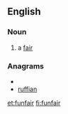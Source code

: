 ==English==
===Noun===
{{wikipedia}}
{{en-noun}}
#a [[fair]]

===Anagrams===
* {{alphagram|affinru}}
* [[ruffian#English|ruffian]]

[[et:funfair]]
[[fi:funfair]]